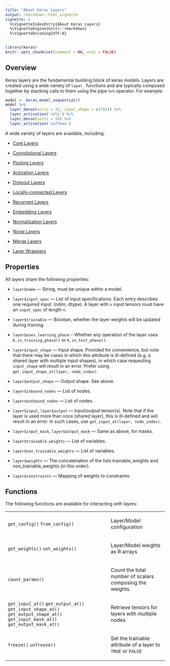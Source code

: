 ```yaml
---
title: "About Keras Layers"
output: rmarkdown::html_vignette
vignette: >
  %\VignetteIndexEntry{About Keras Layers}
  %\VignetteEngine{knitr::rmarkdown}
  %\VignetteEncoding{UTF-8}
---
```


```r
library(keras)
knitr::opts_chunk$set(comment = NA, eval = FALSE)
```


## Overview

Keras layers are the fundamental building block of keras models. Layers are created using a wide variety of `layer_` functions and are typically composed together by stacking calls to them using the pipe `%>%` operator. For example:

```r
model <- keras_model_sequential() 
model %>% 
  layer_dense(units = 32, input_shape = c(784)) %>% 
  layer_activation('relu') %>% 
  layer_dense(units = 10) %>% 
  layer_activation('softmax')
```

A wide variety of layers are available, including:

- [Core Layers](https://rstudio.github.io/keras/reference/index.html#section-core-layers)

- [Convolutional Layers](https://rstudio.github.io/keras/reference/index.html#section-convolutional-layers)

- [Pooling Layers](https://rstudio.github.io/keras/reference/index.html#section-pooling-layers)

- [Activation Layers](https://rstudio.github.io/keras/reference/index.html#section-activation-layers)

- [Dropout Layers](https://rstudio.github.io/keras/reference/index.html#section-dropout-layers)

- [Locally-connected Layers](https://rstudio.github.io/keras/reference/index.html#section-locally-connected-layers)

- [Recurrent Layers](https://rstudio.github.io/keras/reference/index.html#section-recurrent-layers)

- [Embedding Layers](https://rstudio.github.io/keras/reference/index.html#section-embedding-layers)

- [Normalization Layers](https://rstudio.github.io/keras/reference/index.html#section-normalization-layers)

- [Noise Layers](https://rstudio.github.io/keras/reference/index.html#section-noise-layers)

- [Merge Layers](https://rstudio.github.io/keras/reference/index.html#section-merge-layers)

- [Layer Wrappers](https://rstudio.github.io/keras/reference/index.html#section-layer-wrappers)


## Properties

All layers share the following properties:

- `layer$name` ---  String, must be unique within a model.

- `layer$input_spec` --- List of input specifications. Each entry describes one required input: (ndim, dtype). A layer with `n` input tensors must have an `input_spec` of length `n`.

- `layer$trainable` --- Boolean, whether the layer weights will be updated during training.

- `layer$uses_learning_phase` -- Whether any operation of the layer uses `K.in_training_phase()` or `K.in_test_phase()`.

- `layer$input_shape` --- Input shape. Provided for convenience, but note that there may be cases in which this
    attribute is ill-defined (e.g. a shared layer with multiple input shapes), in which case
    requesting `input_shape` will result in an error. Prefer using `get_input_shape_at(layer, node_index)`.
    
- `layer$output_shape` --- Output shape. See above.

- `layer$inbound_nodes` --- List of nodes.

- `layer$outbound_nodes` --- List of nodes.

- `layer$input`, `layer$output` --- Input/output tensor(s). Note that if the layer is used more than
  once (shared layer), this is ill-defined and will result in an error. In such cases, use `get_input_at(layer, node_index)`.
  
- `layer$input_mask`, `layer$output_mask` --- Same as above, for masks.

- `layer$trainable_weights` --- List of variables.

- `layer$non_trainable_weights` --- List of variables.

- `layer$weights` ---  The concatenation of the lists trainable_weights and
    non_trainable_weights (in this order).
    
- `layer$constraints` ---  Mapping of weights to constraints.

## Functions

The following functions are available for interacting with layers:

<table class="ref-index">

<colgroup>
<col class="alias" />
<col class="title" />
</colgroup>

<tbody>

<tr>
<!--  -->
<td>
  `get_config()` `from_config()`
</td>
<td><p>Layer/Model configuration</p></td>
</tr><tr>
<!--  -->
<td>
  `get_weights()` `set_weights()`
</td>
<td><p>Layer/Model weights as R arrays</p></td>
</tr>
<tr>
<!--  -->
<td>
  `count_params()`
</td>
<td><p>Count the total number of scalars composing the weights.</p></td>
</tr>


<tr>
<!--  -->
<td>
  `get_input_at()` `get_output_at()` `get_input_shape_at()` `get_output_shape_at()` `get_input_mask_at()` `get_output_mask_at()`
</td>
<td><p>Retrieve tensors for layers with multiple nodes</p></td>
</tr>

<tr>
<!--  -->
<td>
  `freeze()` `unfreeze()`
</td>
<td><p>Set the trainable attribute of a layer to `TRUE` or `FALSE`</p></td>
</tr>

</tbody>
</table>







